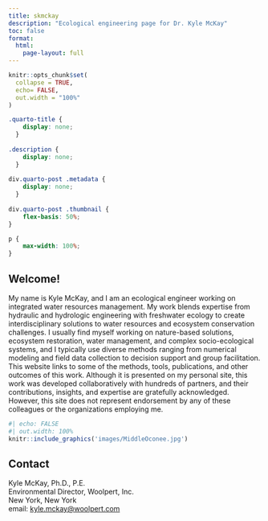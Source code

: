 ```yaml
---
title: skmckay
description: "Ecological engineering page for Dr. Kyle McKay"
toc: false
format:
  html:
    page-layout: full
---
```


```r
knitr::opts_chunk$set(
  collapse = TRUE,
  echo= FALSE,
  out.width = "100%"
)
```

```css
.quarto-title {
    display: none;
  }
  
.description {
    display: none;
  }
  
div.quarto-post .metadata {
    display: none;
  }
  
div.quarto-post .thumbnail {
    flex-basis: 50%;
}

p {
    max-width: 100%;
}

```

## Welcome! 

My name is Kyle McKay, and I am an ecological engineer working on integrated water resources management. My work blends expertise from hydraulic and hydrologic engineering with freshwater ecology to create interdisciplinary solutions to water resources and ecosystem conservation challenges. I usually find myself working on nature-based solutions, ecosystem restoration, water management, and complex socio-ecological systems, and I typically use diverse methods ranging from numerical modeling and field data collection to decision support and group facilitation. This website links to some of the methods, tools, publications, and other outcomes of this work. Although it is presented on my personal site, this work was developed collaboratively with hundreds of partners, and their contributions, insights, and expertise are gratefully acknowledged. However, this site does not represent endorsement by any of these colleagues or the organizations employing me. 

```r
#| echo: FALSE
#| out.width: 100%
knitr::include_graphics('images/MiddleOconee.jpg')
```

## Contact 

Kyle McKay, Ph.D., P.E.  
Environmental Director, Woolpert, Inc.  
New York, New York  
email: [kyle.mckay\@woolpert.com](mailto:kyle.mckay@woolpert.com){.email}
